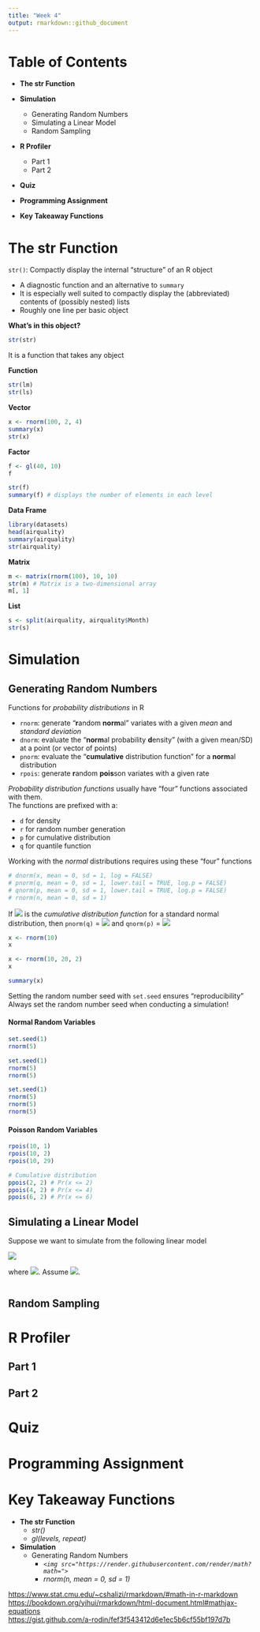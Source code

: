 ```yaml
---
title: "Week 4"
output: rmarkdown::github_document
---
```


# Table of Contents

- **The str Function**

- **Simulation**
  - Generating Random Numbers
  - Simulating a Linear Model
  - Random Sampling
  
- **R Profiler**
  - Part 1
  - Part 2
  
- **Quiz**

- **Programming Assignment**

- **Key Takeaway Functions**

# The str Function  

`str()`: Compactly display the internal "structure" of an R object

- A diagnostic function and an alternative to `summary`
- It is especially well suited to compactly display the (abbreviated) contents of (possibly nested) lists
- Roughly one line per basic object

**What's in this object?**  

```r
str(str)
```
It is a function that takes any object  

**Function**
```r
str(lm)
str(ls)
```

**Vector**
```r
x <- rnorm(100, 2, 4)
summary(x)
str(x)
```

**Factor**
```r
f <- gl(40, 10)
f

str(f)
summary(f) # displays the number of elements in each level
```

**Data Frame**
```r
library(datasets)
head(airquality)
summary(airquality)
str(airquality)
```

**Matrix**
```r
m <- matrix(rnorm(100), 10, 10)
str(m) # Matrix is a two-dimensional array
m[, 1]
```

**List**
```r
s <- split(airquality, airquality$Month)
str(s)
```

# Simulation  

## Generating Random Numbers  

Functions for *probability distributions* in R  

- `rnorm`: generate "**r**andom **norm**al" variates with a given *mean* and *standard deviation*
- `dnorm`: evaluate the "**norm**al probability **d**ensity" (with a given mean/SD) at a point (or vector of points)
- `pnorm`: evaluate the "**cumulative** distribution function" for a **norm**al distribution
- `rpois`: generate **r**andom **pois**son variates with a given rate

*Probability distribution functions* usually have "four" functions associated with them.  
The functions are prefixed with a:  

- `d` for density
- `r` for random number generation
- `p` for cumulative distribution
- `q` for quantile function

Working with the *normal* distributions requires using these "four" functions
```r
# dnorm(x, mean = 0, sd = 1, log = FALSE)
# pnorm(q, mean = 0, sd = 1, lower.tail = TRUE, log.p = FALSE)
# qnorm(p, mean = 0, sd = 1, lower.tail = TRUE, log.p = FALSE)
# rnorm(n, mean = 0, sd = 1)
```

If <img src="https://render.githubusercontent.com/render/math?math=$\Phi$"> is the *cumulative distribution function* for a standard normal distribution, then `pnorm(q)` = <img src="https://render.githubusercontent.com/render/math?math=$\Phi(q)$"> and `qnorm(p)` = <img src="https://render.githubusercontent.com/render/math?math=$\Phi^{-1}(p)$">  

```r
x <- rnorm(10)
x

x <- rnorm(10, 20, 2)
x

summary(x)
```
Setting the random number seed with `set.seed` ensures "reproducibility"  
Always set the random number seed when conducting a simulation!  

#### Normal Random Variables
```r
set.seed(1)
rnorm(5)

set.seed(1)
rnorm(5)
rnorm(5)

set.seed(1)
rnorm(5)
rnorm(5)
rnorm(5)
```

#### Poisson Random Variables
```r
rpois(10, 1)
rpois(10, 2)
rpois(10, 29)
```

```r
# Cumulative distribution
ppois(2, 2) # Pr(x <= 2)
ppois(4, 2) # Pr(x <= 4)
ppois(6, 2) # Pr(x <= 6)
```

## Simulating a Linear Model 

Suppose we want to simulate from the following linear model  

<img src="https://render.githubusercontent.com/render/math?math=$y = \beta_0 \p \beta_1 x \plus \epsilon$">

where <img src="https://render.githubusercontent.com/render/math?math=$\epsilon \sim \mathcal{N}(0, 2^{2})$">.  Assume <img src="https://render.githubusercontent.com/render/math?math=$x \sim \mathcal{N}(0, 1^{2}), \: \beta_0 = 0.5 \: and \: \beta_1 = 2$">.

```r

```


## Random Sampling  



# R Profiler  

## Part 1  

## Part 2  



# Quiz  



# Programming Assignment  



# Key Takeaway Functions

- **The str Function**
  - *str()*
  - *gl(levels, repeat)*

- **Simulation**
  - Generating Random Numbers
    - *`<img src="https://render.githubusercontent.com/render/math?math=">`*
    - *rnorm(n, mean = 0, sd = 1)*
    
  
<https://www.stat.cmu.edu/~cshalizi/rmarkdown/#math-in-r-markdown>  
<https://bookdown.org/yihui/rmarkdown/html-document.html#mathjax-equations>  
<https://gist.github.com/a-rodin/fef3f543412d6e1ec5b6cf55bf197d7b>  

  
  